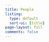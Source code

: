 ```yaml
---
title: People
listing:
  type: default
  sort-ui: [title]
page-layout: full
comments: false
---
```

